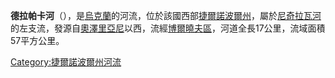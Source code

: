 '''德拉帕卡河'''（{{lang-uk|Драпака}}），是[[烏克蘭|烏克蘭]]的河流，位於該國西部[[捷爾諾波爾州|捷爾諾波爾州]]，屬於[[尼奇拉瓦河|尼奇拉瓦河]]的左支流，發源自[[奧澤里亞尼_(博爾曉夫區)|奧澤里亞尼]]以西，流經[[博爾曉夫區|博爾曉夫區]]，河道全長17公里，流域面積57平方公里。

{{DEFAULTSORT:Драпака}}
[[Category:捷爾諾波爾州河流|Category:捷爾諾波爾州河流]]


{{Ukraine-river-stub}}